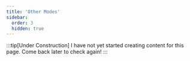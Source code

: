 ```yaml
---
title: 'Other Modes'
sidebar:
  order: 3
  hidden: true
---
```



:::tip[Under Construction]
I have not yet started creating content for this page. Come back later to check again!
:::
